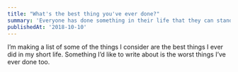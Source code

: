 ```yaml
---
title: "What's the best thing you've ever done?"
summary: 'Everyone has done something in their life that they can stand by and be proud of.'
publishedAt: '2018-10-10'
---
```


I’m making a list of some of the things I consider are the best things I ever did in my short life. Something I’d like to write about is the worst things I’ve ever done too.
